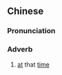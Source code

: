 ==Chinese==
{{zh-forms|s=𠮶阵时|type=21}}

===Pronunciation===
{{zh-pron
|c=go2 zan6 si4,go2 zan6 si4-2
|cat=adv
}}

===Adverb===
{{zh-adv}}

# {{lb|zh|Cantonese}} [[at]] that [[time]]